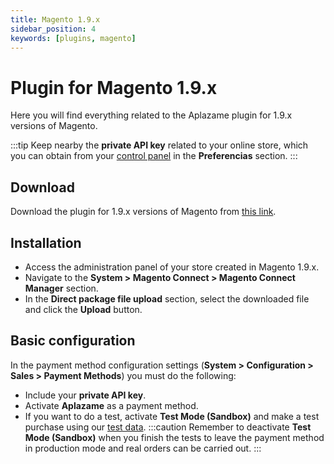 ```yaml
---
title: Magento 1.9.x
sidebar_position: 4
keywords: [plugins, magento]
---
```

# Plugin for Magento 1.9.x
Here you will find everything related to the Aplazame plugin for 1.9.x versions of Magento.

:::tip
  Keep nearby the **private API key** related to your online store, which you can obtain from your [control panel](https://vendors.aplazame.com/) in the **Preferencias** section.
:::

## Download
Download the plugin for 1.9.x versions of Magento from [this link](https://aplazame.com/static/sdk/magento-latest.tgz).

## Installation
- Access the administration panel of your store created in Magento 1.9.x.
- Navigate to the **System > Magento Connect > Magento Connect Manager** section.
- In the **Direct package file upload** section, select the downloaded file and click the **Upload** button.

## Basic configuration
In the payment method configuration settings (**System > Configuration > Sales > Payment Methods**) you must do the following:
- Include your **private API key**.
- Activate **Aplazame** as a payment method.
- If you want to do a test, activate **Test Mode (Sandbox)** and make a test purchase using our [test data](../../api/test-environment/test-data/).
:::caution
  Remember to deactivate **Test Mode (Sandbox)** when you finish the tests to leave the payment method in production mode and real orders can be carried out.
:::
